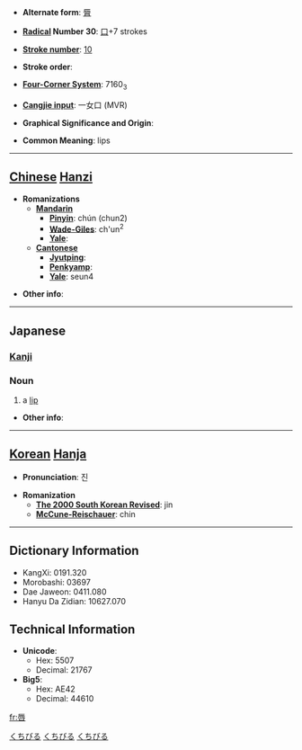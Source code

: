* '''Alternate form''': [[脣]]

* '''[[Wiktionary:Chinese radical index| Radical]] Number 30''': [[Wiktionary:Chinese radical index 口|口]]+7 strokes

* '''[[Wiktionary:Chinese total strokes index|Stroke number]]''': [[Wiktionary:Chinese total strokes index 10|10]]

* '''Stroke order''': 

* '''[[Wiktionary:Chinese four corner index|Four-Corner System]]''': 7160<sub>3</sub>

* '''[[Wiktionary:Chinese Cangjie index|Cangjie input]]''': 一女口 (MVR)

* '''Graphical Significance and Origin''': 

* '''Common Meaning''': lips

----

== [[Chinese]] [[Hanzi]] ==

* '''Romanizations'''
** '''[[Mandarin]]'''
*** '''[[Pinyin]]''': chún (chun2)
*** '''[[Wade-Giles]]''': ch'un<sup>2</sup>
*** '''[[Yale]]''': 
** '''[[Cantonese]]'''
*** '''[[Jyutping]]''':
*** '''[[Penkyamp]]''': 
*** '''[[Yale]]''': seun4

* '''Other info''': 

----

==Japanese==
[[Category:1000_Japanese_basic_words|くちびる]]
===[[Kanji]]===
{{kanji|[[しん]] (shin)
|[[くちびる]] (kuchibiru)
}}

=== Noun ===

[[Category:Japanese language|くちびる]]
[[Category:Japanese nouns|くちびる]]
{{janoun|くちびる|kuchibiru}}
#a [[lip]]

* '''Other info''':  

----

== [[Korean]] [[Hanja]] ==

* '''Pronunciation''': 진

* '''Romanization'''
** '''[[The 2000 South Korean Revised Romanization|The 2000 South Korean Revised]]''': jin
** '''[[McCune-Reischauer]]''': chin

----

== Dictionary Information ==

* KangXi: 0191.320
* Morobashi: 03697
* Dae Jaweon: 0411.080
* Hanyu Da Zidian: 10627.070

== Technical Information ==

* '''Unicode''':
** Hex: 5507
** Decimal: 21767
* '''Big5''':
** Hex: AE42
** Decimal: 44610

[[fr:唇]]